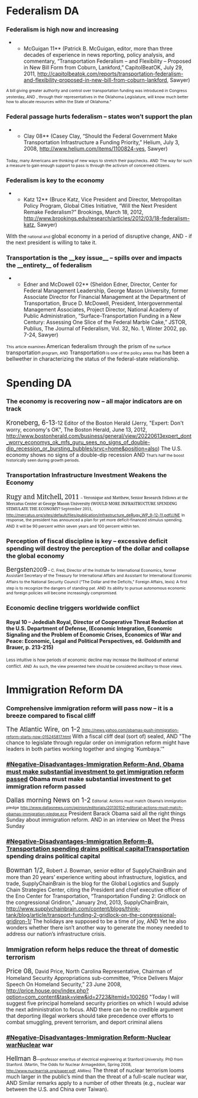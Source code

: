=Federalism DA= 
===Federalism is high now and increasing=== 
**McGuigan 11** (Patrick B. McGuigan, editor, more than three decades of experience in news reporting, policy analysis, and commentary, “Transportation Federalism – and Flexibility – Proposed in New Bill Form from Coburn, Lankford,” CapitolBeatOK, July 29, 2011, <span style="color: #000000;">http://capitolbeatok.com/reports/transportation-federalism-and-flexibility-proposed-in-new-bill-from-coburn-lankford</span>, Sawyer)
<span style="font-size: 10.6667px;">A bill giving greater authority and control over transportation funding was introduced in Congress yesterday, </span>
<span style="font-size: 10.6667px;">AND</span>
<span style="font-size: 10.6667px;">, through their representatives in the Oklahoma Legislature, will know much better how to allocate resources within the State of Oklahoma.”</span>
===<span style="font-size: 16px;">Federal passage hurts federalism – states won’t support the plan</span>=== 
**Clay 08** (Casey Clay, “Should the Federal Government Make Transportation Infrastructure a Funding Priority,” Helium, July 3, 2008, <span style="color: #000000;">http://www.helium.com/items/1100824-yes</span>, Sawyer)
<span style="font-size: 10.6667px;">Today, many Americans are thinking of new ways to stretch their paychecks. </span>
<span style="font-size: 10.6667px;">AND</span>
<span style="font-size: 10.6667px;"> The way for such a measure to gain enough support to pass is through the activism of concerned citizens.</span>
===Federalism is key to the economy=== 
**Katz 12** (Bruce Katz, Vice President and Director, Metropolitan Policy Program, Global Cities Initiative, “Will the Next President Remake Federalism?” Brookings, March 18, 2012, <span style="color: #000000;">http://www.brookings.edu/research/articles/2012/03/18-federalism-katz</span>, Sawyer)
With the<span style="font-size: 10.6667px;"> national and </span><span class="StyleBoldUnderline">gl</span>obal economy in a period of disruptive change, 
AND
- if the next president is willing to take it.
===Transportation is the __key issue__ – spills over and impacts the __entirety__ of federalism=== 
**Edner and McDowell 02** (Sheldon Edner, Director, Center for Federal Management Leadership, George Mason University, former Associate Director for Financial Management at the Department of Transportation, Bruce D. McDowell, President, Intergovernmental Management Associates, Project Director, National Academy of Public Administration, “Surface-Transportation Funding in a New Century: Assessing One Slice of the Federal Marble Cake,” JSTOR, Publius, The Journal of Federalism, Vol. 32, No. 1, Winter 2002, pp. 7-24, Sawyer)
<span style="font-size: 10.6667px;">This article examines </span>American federalism through the prism of<span style="font-size: 10.6667px;"> the surface </span>transportation<span style="font-size: 10.6667px;"> program, </span>
<span style="font-size: 10.6667px;">AND</span>
<span class="StyleBoldUnderline">Transportation</span><span style="font-size: 10.6667px;"> is one of the policy areas that </span><span class="StyleBoldUnderline">has been a </span>bellwether<span class="StyleBoldUnderline"> in </span>characterizing the status of the federal-state relationship.
=Spending DA= 
===The economy is recovering now – all major indicators are on track=== 
<span style="font-size: 17.3333px;">Kroneberg, 6-13</span>-12 Editor of the Boston Herald (Jerry, "Expert: Don't worry, economy's OK", The Boston Herald, June 13, 2012, http://www.bostonherald.com/business/general/view/20220613expert_dont_worry_economys_ok_mfs_guru_sees_no_signs_of_double-dip_recession_or_bursting_bubbles/srvc=home&position=also)
The U.S. economy shows no signs of a double-dip recession
AND
<span style="font-size: 10.6667px;">That’s half the boost historically seen during growth periods.</span>
=== === 
===Transportation Infrastructure Investment Weakens the Economy=== 
<span style="font-family: 'Georgia','serif'; font-size: 17.3333px;">Rugy and Mitchell, 2011 </span><span style="color: #000000; font-family: 'Georgia','serif'; font-size: 10.6667px;">– Veronique </span>
<span style="color: #000000; font-family: 'Georgia','serif'; font-size: 10.6667px;">and Matthew, Senior Research Fellows at the Mercatus Center at George Mason University (WOULD MORE INFRASTRUCTURE SPENDING STIMULATE THE ECONOMY?</span><span style="font-family: 'Georgia','serif'; font-size: 10.6667px;"> September 2011, </span><span style="font-size: 10.6667px;">[[http://mercatus.org/sites/default/files/publication/infrastructure_deRugy_WP_9-12-11.pdf)/NE|http://mercatus.org/sites/default/files/publication/infrastructure_deRugy_WP_9-12-11.pdf)//NE]]</span>
<span style="font-size: 10.6667px;">In response, the president has announced a plan for yet more deficit-financed stimulus spending.</span>
<span style="font-size: 10.6667px;">AND</span>
<span style="font-size: 10.6667px;"> it will be 90 percent within seven years and 100 percent within ten. </span>
=== === 
===Perception of fiscal discipline is key – excessive deficit spending will destroy the perception of the dollar and collapse the global economy=== 
<span style="font-size: 17.3333px;">Bergsten</span>200<span style="font-size: 17.3333px;">9</span><span style="font-size: 10.6667px;"> – C. Fred, Director of the Institute for International Economics, former Assistant Secretary of the Treasury for International Affairs and Assistant for International Economic Affairs to the National Security Council (“The Dollar and the Deficits,” Foreign Affairs, lexis)</span>
<span style="font-size: 10.6667px;">A first step is to recognize the dangers of standing pat. </span>
<span style="font-size: 10.6667px;">AND</span>
<span class="UnderlineChar"><span style="font-size: 10.6667px;"> its ability to pursue autonomous economic and foreign policies will become increasingly compromised.</span></span>
=== === 
===Economic decline triggers worldwide conflict=== 
====Royal 10 – Jedediah Royal, Director of Cooperative Threat Reduction at the U.S. Department of Defense, (Economic Integration, Economic Signaling and the Problem of Economic Crises, Economics of War and Peace: Economic, Legal and Political Perspectives, ed. Goldsmith and Brauer, p. 213-215)==== 
<span style="font-size: 80%;">Less intuitive is how periods of economic decline may increase the likelihood of external conflict.</span>
<span style="font-size: 10.6667px;">AND</span>
<span style="font-size: 10.6667px;"> As such, the view presented here should be considered ancillary to those views.</span>


=Immigration Reform DA= 
===Comprehensive immigration reform will pass now – it is a breeze compared to fiscal cliff=== 
<span style="font-size: 17.3333px;">The Atlantic Wire, on 1-2</span>
<span style="font-size: 10.6667px;">[[[http://news.yahoo.com/obamas-push-immigration-reform-starts-now-015245817.html]]</span>
With a fiscal cliff deal (sort of) sealed,
AND
"The chance to legislate through regular order on immigration reform might have leaders in both parties working together and singing 'Kumbaya.'"
=== === 
===[[#Negative-Disadvantages-Immigration Reform-And, Obama must make substantial investment to get immigration reform passed]] Obama must make substantial investment to get immigration reform passed=== 
<span style="font-size: 17.3333px;">Dallas morning News on 1-2</span>
<span style="font-size: 10.6667px;">Editorial: Actions must match Obama’s immigration pledge</span>
<span style="font-size: 10.6667px;">[[http://www.dallasnews.com/opinion/editorials/20130102-editorial-actions-must-match-obamas-immigration-pledge.ece]]</span>
President Barack Obama said all the right things Sunday about immigration reform. 
AND
in an interview on Meet the Press Sunday
=== === 
===[[#Negative-Disadvantages-Immigration Reform-B. Transportation spending drains political capital]]Transportation spending drains political capital=== 
<span style="font-size: 17.3333px;">Bowman 1/2,</span> Robert J. Bowman, senior editor of SupplyChainBrain and more than 20 years’ experience writing about infrastructure, logistics, and trade, SupplyChainBrain is the blog for the Global Logistics and Supply Chain Strategies Center, citing the President and chief executive officer of the Eno Center for Transportation, “Transportation Funding 2: Gridlock on the congressional Gridiron,” January 2nd, 2013, SupplyChainBrain, [[http://www.supplychainbrain.com/content/blogs/think-tank/blog/article/transport-funding-2-gridlock-on-the-congressional-gridiron-1/]]
The holidays are supposed to be a time of joy, 
AND
Yet he also wonders whether there isn’t another way to generate the money needed to address our nation’s infrastructure crisis.
=== === 
===<span style="font-size: 17.3333px;">Immigration reform helps reduce the threat of domestic terrorism</span>=== 
<span style="font-size: 17.3333px;">Price 08, </span>David Price, North Carolina Representative, Chairman of Homeland Security Appropriations sub-committee, “Price Delivers Major Speech On Homeland Security,” 23 June 2008, [[http://price.house.gov/index.php?option=com_content&task=view&id=2723&Itemid=100260]]
"Today I will suggest five principal homeland security priorities on which I would advise the next administration to focus. 
AND
there can be no credible argument that deporting illegal workers should take precedence over efforts to combat smuggling, prevent terrorism, and deport criminal aliens
=== === 
===[[#Negative-Disadvantages-Immigration Reform-Nuclear war]]Nuclear war=== 
<span style="font-size: 17.3333px;">Hellman 8</span><span style="font-size: 10.6667px;">—professor emeritus of electrical engineering at Stanford University. PhD from Stanford. (Martin, The Odds for Nuclear Armageddon, Spring 2008, [[http://www.nuclearrisk.org/paper.pdf]], AMiles)</span>
The threat of nuclear terrorism looms much larger in the public’s mind than the threat of a full-scale nuclear war,
AND
Similar remarks apply to a number of other threats (e.g., nuclear war between the U.S. and China over Taiwan).